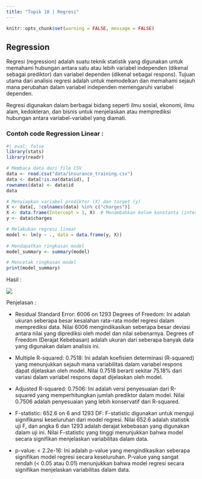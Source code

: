 ---
title: "Topik 10 | Regresi"
---

```{r setup, include=FALSE}
knitr::opts_chunk$set(warning = FALSE, message = FALSE) 
```

## Regression

Regresi (regression) adalah suatu teknik statistik yang digunakan untuk memahami hubungan antara satu atau lebih variabel independen (dikenal sebagai prediktor) dan variabel dependen (dikenal sebagai respons). Tujuan utama dari analisis regresi adalah untuk memodelkan dan memahami sejauh mana perubahan dalam variabel independen memengaruhi variabel dependen.

Regresi digunakan dalam berbagai bidang seperti ilmu sosial, ekonomi, ilmu alam, kedokteran, dan bisnis untuk menjelaskan atau memprediksi hubungan antara variabel-variabel yang diamati.

### **Contoh code Regression Linear :**

```{r}
#| eval: false
library(stats)
library(readr)

# Membaca data dari file CSV
data <- read.csv("data/insurance_training.csv")
data <- data[!is.na(data$id), ]
rownames(data) <- data$id
data

# Menyiapkan variabel prediktor (X) dan target (y)
X <- data[, !colnames(data) %in% c("charges")]
X <- data.frame(Intercept = 1, X)  # Menambahkan kolom konstanta (intercept)
y <- data$charges

# Melakukan regresi linear
model <- lm(y ~ ., data = data.frame(y, X))
 
# Mendapatkan ringkasan model
model_summary <- summary(model)

# Mencetak ringkasan model
print(model_summary)


```

Hasil :

![](images/Screenshot%20(160).png){fig-align="center"}

Penjelasan :

-   Residual Standard Error: 6006 on 1293 Degrees of Freedom: Ini adalah ukuran seberapa besar kesalahan rata-rata model regresi dalam memprediksi data. Nilai 6006 mengindikasikan seberapa besar deviasi antara nilai yang diprediksi oleh model dan nilai sebenarnya. Degrees of Freedom (Derajat Kebebasan) adalah ukuran dari seberapa banyak data yang digunakan dalam analisis ini.

-   Multiple R-squared: 0.7518: Ini adalah koefisien determinasi (R-squared) yang menunjukkan sejauh mana variabilitas dalam variabel respons dapat dijelaskan oleh model. Nilai 0.7518 berarti sekitar 75.18% dari variasi dalam variabel respons dapat dijelaskan oleh model.

-   Adjusted R-squared: 0.7506: Ini adalah versi penyesuaian dari R-squared yang memperhitungkan jumlah prediktor dalam model. Nilai 0.7506 adalah penyesuaian yang lebih konservatif dari R-squared.

-   F-statistic: 652.6 on 6 and 1293 DF: F-statistic digunakan untuk menguji signifikansi keseluruhan dari model regresi. Nilai 652.6 adalah statistik uji F, dan angka 6 dan 1293 adalah derajat kebebasan yang digunakan dalam uji ini. Nilai F-statistic yang tinggi menunjukkan bahwa model secara signifikan menjelaskan variabilitas dalam data.

-   p-value: \< 2.2e-16: Ini adalah p-value yang mengindikasikan seberapa signifikan model regresi secara keseluruhan. P-value yang sangat rendah (\< 0.05 atau 0.01) menunjukkan bahwa model regresi secara signifikan menjelaskan variabilitas dalam data.
